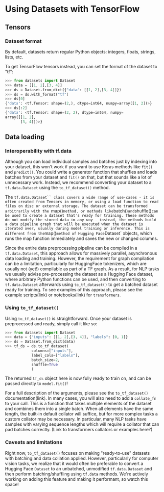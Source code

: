 # Using Datasets with TensorFlow

## Tensors

### Dataset format

By default, datasets return regular Python objects: integers, floats, strings, lists, etc.

To get TensorFlow tensors instead, you can set the format of the dataset to "tf":

```py
>>> from datasets import Dataset
>>> data = [[1, 2],[3, 4]]
>>> ds = Dataset.from_dict({"data": [[1, 2],[3, 4]]})
>>> ds = ds.with_format("tf")
>>> ds[0]
{'data': <tf.Tensor: shape=(2,), dtype=int64, numpy=array([1, 2])>}
>>> ds[:2]
{'data': <tf.Tensor: shape=(2, 2), dtype=int64, numpy=
array([[1, 2],
       [3, 4]])>}
```

## Data loading

### Interoperability with tf.data

Although you can load individual samples and batches just by indexing into your dataset, this won't work if you want
to use Keras methods like `fit()` and `predict()`. You could write a generator function that shuffles and loads batches
from your dataset and `fit()` on that, but that sounds like a lot of unnecessary work. Instead, we recommend converting
your dataset to a `tf.data.Dataset` using the `to_tf_dataset()` method.

The `tf.data.Dataset`` class covers a wide range of use-cases - it is often created from Tensors in memory, or using a load function to read files on disc
or external storage. The dataset can be transformed arbitrarily with the `map()` method, or methods like `batch()`
and `shuffle()` can be used to create a dataset that's ready for training. These methods do not modify the stored data
in any way - instead, the methods build a data pipeline graph that will be executed when the dataset is iterated over,
usually during model training or inference. This is different from the `map()` method of Hugging Face `Dataset` objects,
which runs the map function immediately and saves the new or changed columns.

Since the entire data preprocessing pipeline can be compiled in a `tf.data.Dataset`, this approach allows for massively
parallel, asynchronous data loading and training. However, the requirement for graph compilation can be a limitation,
particularly for HuggingFace tokenizers, which are usually not (yet!) compilable as part of a TF graph. As a result, for NLP
tasks we usually advise pre-processing the dataset as a Hugging Face dataset, where arbitrary Python functions can be
used, and then converting to `tf.data.Dataset` afterwards using `to_tf_dataset()` to get a batched dataset ready for
training. To see examples of this approach, please see the example scripts(link) or notebooks(link) for `transformers`.

### Using `to_tf_dataset()`

Using `to_tf_dataset()` is straightforward. Once your dataset is preprocessed and ready, simply call it like so:

```py
>>> from datasets import Dataset
>>> data = {"inputs": [[1, 2],[3, 4]], "labels": [0, 1]}
>>> ds = Dataset.from_dict(data)
>>> tf_ds = ds.to_tf_dataset(
            columns=["inputs"],
            label_cols=["labels"],
            batch_size=2,
            shuffle=True
            )
```

The returned `tf_ds` object here is now fully ready to train on, and can be passed directly to `model.fit()`!

For a full description of the arguments, please see the `to_tf_dataset()` documentation(link). In many cases,
you will also need to add a `collate_fn` to your call. This is a function that takes multiple elements of the dataset
and combines them into a single batch. When all elements have the same length, the built-in default collator will
suffice, but for more complex tasks a custom collator may be necessary. In particular, many NLP tasks have samples
with varying sequence lengths which will require a collator that can pad batches correctly. (Link to transformers
collators or examples here?)

### Caveats and limitations

Right now, `to_tf_dataset()` focuses on making "ready-to-use" datasets with batching and data collation applied.
However, particularly for computer vision tasks, we realize that it would often be preferable to convert a
Hugging Face `Dataset` to an unbatched, unmodified `tf.data.Dataset` and then perform batching/shuffling using `tf.data`
methods. We're actively working on adding this feature and making it performant, so watch this space!



